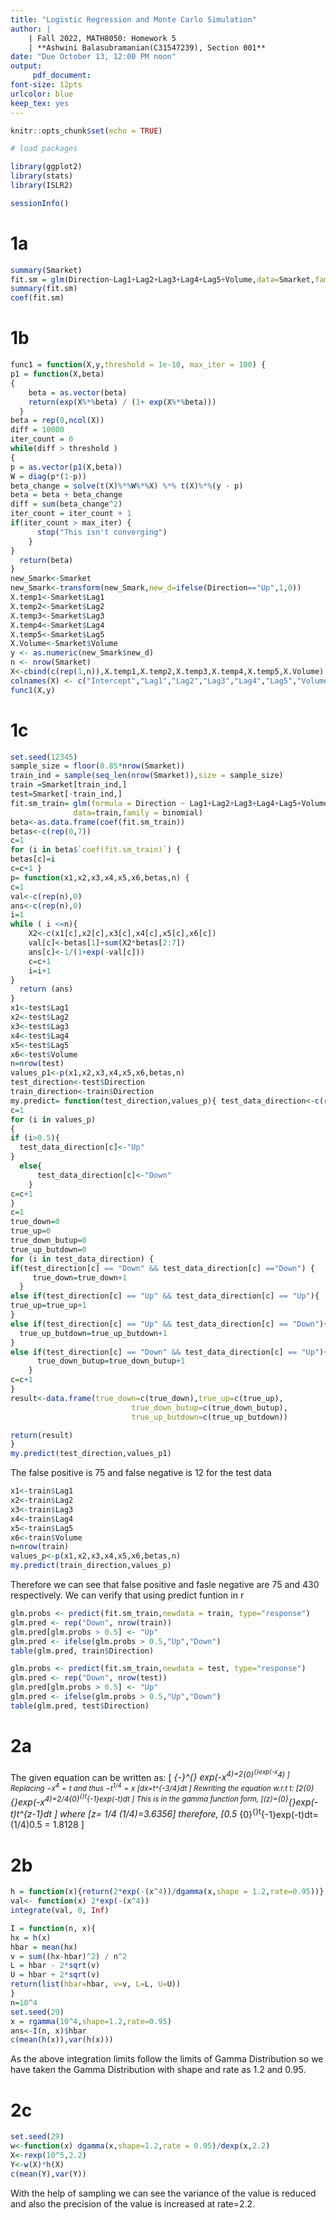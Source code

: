 ```yaml
---
title: "Logistic Regression and Monte Carlo Simulation"
author: | 
    | Fall 2022, MATH8050: Homework 5
    | **Ashwini Balasubramanian(C31547239), Section 001**
date: "Due October 13, 12:00 PM noon"
output: 
     pdf_document:
font-size: 12pts
urlcolor: blue
keep_tex: yes
---
```


```r
knitr::opts_chunk$set(echo = TRUE)
```

```r
# load packages 

library(ggplot2)
library(stats)
library(ISLR2)

sessionInfo()
```
# 1a
```r
summary(Smarket)
fit.sm = glm(Direction~Lag1+Lag2+Lag3+Lag4+Lag5+Volume,data=Smarket,family=binomial(link="logit"))
summary(fit.sm)
coef(fit.sm)
```
# 1b

```r
func1 = function(X,y,threshold = 1e-10, max_iter = 100) {
p1 = function(X,beta)
{
    beta = as.vector(beta)
    return(exp(X%*%beta) / (1+ exp(X%*%beta)))
  }
beta = rep(0,ncol(X))
diff = 10000
iter_count = 0
while(diff > threshold ) 
{
p = as.vector(p1(X,beta)) 
W = diag(p*(1-p))
beta_change = solve(t(X)%*%W%*%X) %*% t(X)%*%(y - p)
beta = beta + beta_change
diff = sum(beta_change^2)
iter_count = iter_count + 1 
if(iter_count > max_iter) {
      stop("This isn't converging")
    }
}
  return(beta)
}
new_Smark<-Smarket
new_Smark<-transform(new_Smark,new_d=ifelse(Direction=="Up",1,0))
X.temp1<-Smarket$Lag1 
X.temp2<-Smarket$Lag2 
X.temp3<-Smarket$Lag3 
X.temp4<-Smarket$Lag4 
X.temp5<-Smarket$Lag5 
X.Volume<-Smarket$Volume
y <- as.numeric(new_Smark$new_d) 
n <- nrow(Smarket)
X<-cbind(c(rep(1,n)),X.temp1,X.temp2,X.temp3,X.temp4,X.temp5,X.Volume) 
colnames(X) <- c("Intercept","Lag1","Lag2","Lag3","Lag4","Lag5","Volume")
func1(X,y)
```
# 1c
```r
set.seed(12345)
sample_size = floor(0.85*nrow(Smarket))
train_ind = sample(seq_len(nrow(Smarket)),size = sample_size)
train =Smarket[train_ind,]
test=Smarket[-train_ind,]
fit.sm_train= glm(formula = Direction ~ Lag1+Lag2+Lag3+Lag4+Lag5+Volume,
              data=train,family = binomial)
beta<-as.data.frame(coef(fit.sm_train)) 
betas<-c(rep(0,7))
c=1
for (i in beta$`coef(fit.sm_train)`) {
betas[c]=i
c=c+1 }
p= function(x1,x2,x3,x4,x5,x6,betas,n) { 
c=1
val<-c(rep(n),0) 
ans<-c(rep(n),0) 
i=1
while ( i <=n){
    X2<-c(x1[c],x2[c],x3[c],x4[c],x5[c],x6[c])
    val[c]<-betas[1]+sum(X2*betas[2:7])
    ans[c]<-1/(1+exp(-val[c]))
    c=c+1
    i=i+1
}
  return (ans)
}
x1<-test$Lag1
x2<-test$Lag2
x3<-test$Lag3
x4<-test$Lag4
x5<-test$Lag5
x6<-test$Volume
n=nrow(test)
values_p1<-p(x1,x2,x3,x4,x5,x6,betas,n)
test_direction<-test$Direction
train_direction<-train$Direction
my.predict= function(test_direction,values_p){ test_data_direction<-c(rep(length(test_direction),0)) 
c=1
for (i in values_p)
{
if (i>0.5){ 
  test_data_direction[c]<-"Up"
} 
  else{
      test_data_direction[c]<-"Down"
    }
c=c+1
}
c=1
true_down=0
true_up=0
true_down_butup=0 
true_up_butdown=0
for (i in test_data_direction) {
if(test_direction[c] == "Down" && test_data_direction[c] =="Down") {
     true_down=true_down+1
  }
else if(test_direction[c] == "Up" && test_data_direction[c] == "Up"){
true_up=true_up+1
}
else if(test_direction[c] == "Up" && test_data_direction[c] == "Down"){ 
  true_up_butdown=true_up_butdown+1
}
else if(test_direction[c] == "Down" && test_data_direction[c] == "Up"){
      true_down_butup=true_down_butup+1
    }
c=c+1 
}
result<-data.frame(true_down=c(true_down),true_up=c(true_up),
                           true_down_butup=c(true_down_butup),
                           true_up_butdown=c(true_up_butdown))

return(result)
}
my.predict(test_direction,values_p1)
```

The false positive is 75 and false negative is 12 for the test data
```r
x1<-train$Lag1
x2<-train$Lag2
x3<-train$Lag3
x4<-train$Lag4
x5<-train$Lag5
x6<-train$Volume
n=nrow(train)
values_p<-p(x1,x2,x3,x4,x5,x6,betas,n)
my.predict(train_direction,values_p)
```
Therefore we can see that false positive and fasle negative are 75 and 430 respectively. We can verify that using predict funtion in r
```r
glm.probs <- predict(fit.sm_train,newdata = train, type="response")
glm.pred <- rep("Down", nrow(train))
glm.pred[glm.probs > 0.5] <- "Up"
glm.pred <- ifelse(glm.probs > 0.5,"Up","Down")
table(glm.pred, train$Direction)
```
```r
glm.probs <- predict(fit.sm_train,newdata = test, type="response")
glm.pred <- rep("Down", nrow(test))
glm.pred[glm.probs > 0.5] <- "Up" 
glm.pred <- ifelse(glm.probs > 0.5,"Up","Down")
table(glm.pred, test$Direction)
```

# 2a
The given equation can be written as:
\[ \int_{-\infty}^{\infty} exp(-x^4)=2\int_{0}^{\infty}exp(-x^4)
\]
Replacing $-x^4=t$ and thus $-t^{1/4}=x$
\[dx=\frac{1}{4}t^{-3/4}dt
\]
Rewriting the equation w.r.t t:
\[2\int_{0}^{\infty}exp(-x^4)=2/4\int_{0}^{\infty}t^{\frac{1}{4}-1}exp(-t)dt
\]
This is in the gamma function form,
\[\Gamma(z)=\int_{0}^{\infty}exp(-t)t^{z-1}dt
\]
where \[z= 1/4 \Gamma(1/4)=3.6356\]
therefore, \[0.5 \int_{0}^{\infty}t^{\frac{1}{4}-1}exp(-t)dt=\Gamma(1/4)0.5 = 1.8128
\]

# 2b
```r
h = function(x){return(2*exp(-(x^4))/dgamma(x,shape = 1.2,rate=0.95))}
val<- function(x) 2*exp(-(x^4)) 
integrate(val, 0, Inf)
```
```r
I = function(n, x){
hx = h(x)
hbar = mean(hx)
v = sum((hx-hbar)^2) / n^2 
L = hbar - 2*sqrt(v)
U = hbar + 2*sqrt(v)
return(list(hbar=hbar, v=v, L=L, U=U))
}
n=10^4
set.seed(29)
x = rgamma(10^4,shape=1.2,rate=0.95)
ans<-I(n, x)$hbar
c(mean(h(x)),var(h(x)))
```
As the above integration limits follow the limits of Gamma Distribution so we have taken the Gamma Distribution with shape and rate as 1.2 and 0.95.

# 2c
```r
set.seed(29)
w<-function(x) dgamma(x,shape=1.2,rate = 0.95)/dexp(x,2.2)
X<-rexp(10^5,2.2)
Y<-w(X)*h(X)
c(mean(Y),var(Y))
```
With the help of sampling we can see the variance of the value is reduced and also the precision of the value is increased at rate=2.2.
